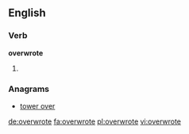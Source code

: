 ==English==

===Verb===
'''overwrote'''

# {{en-simple past of|overwrite}}

===Anagrams===
* [[tower over#English|tower over]]

[[de:overwrote]]
[[fa:overwrote]]
[[pl:overwrote]]
[[vi:overwrote]]